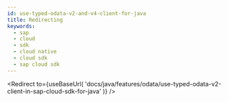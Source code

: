 ```yaml
---
id: use-typed-odata-v2-and-v4-client-for-java
title: Redirecting
keywords:
  - sap
  - cloud
  - sdk
  - cloud native
  - cloud sdk
  - sap cloud sdk
---
```



<Redirect
  to={useBaseUrl(
    'docs/java/features/odata/use-typed-odata-v2-client-in-sap-cloud-sdk-for-java'
  )}
/>
